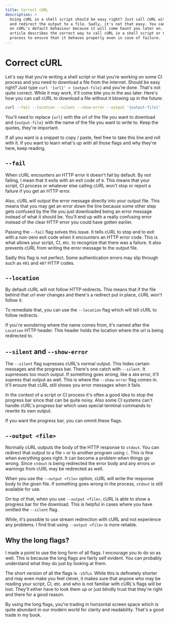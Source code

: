 ```yaml
---
title: Correct cURL
description: >
  Using cURL in a shell script should be easy right? Just call cURL with an URL
  and redirect the output to a file. Sadly, it's not that easy. You can't realy
  on cURL's default behaviour because it will come haunt you later on. This
  article describes the correct way to call cURL in a shell script or CI
  process to ensure that it behaves properly even in case of failure.
---
```



# Correct cURL

Let's say that you're writing a shell script or that you're working on some CI
process and you need to download a file from the internet. Should be easy right?
Just type `curl '{url}' > {output-file}` and you're done. That's not quite
correct. While it may work, it'll come bite you in the ass later. Here's how you
can call cURL to download a file without it blowing up in the future:

```sh
curl --fail --location --silent --show-error --output '{output-file}' '{url}'
```

You'll need to replace `{url}` with the url of the file you want to download and
`{output-file}` with the name of the file you want to write to. Keep the quotes,
they're important.

If all you want is a snippet to copy / paste, feel free to take this line and
roll with it. If you want to learn what's up with all those flags and why
they're here, keep reading.

## `--fail`

When cURL encounters an HTTP error it doesn't fail by default. By not failing, I
mean that it exits with an exit code of `0`. This means that your script, CI
process or whatever else calling cURL won't stop or report a failure if you get
an HTTP error.

Also, cURL will output the error message directly into your output file. This
means that you may get an error down the line because some other step gets
confused by the file you just downloaded being an error message instead of what
it should be. You'll end up with a really confusing error instead of the clear
HTTP error you could have gotten earlier.

Passing the `--fail` flag solves this issue. It tells cURL to stop and to exit
with a non-zero exit code when it encounters an HTTP error code. This is what
allows your script, CI, etc. to recognize that there was a failure. It also
prevents cURL from writing the error message to the output file.

Sadly this flag is not perfect. Some authentication errors may slip through such
as `401` and `407` HTTP codes.

## `--location`

By default cURL will not follow HTTP redirects. This means that if the file
behind that url ever changes and there's a redirect put in place, cURL won't
follow it.

To remediate that, you can use the `--location` flag which will tell cURL to
follow redirects.

If you're wondering where the name comes from, it's named after the `Location`
HTTP header. This header holds the location where the url is being redirected
to.

## `--silent` and `--show-error`

The `--silent` flag supresses cURL's normal output. This hides certain messages
and the progress bar. There's one catch with `--silent`. It suprresses too much
output. If something goes wrong, like a `404` error, it'll supress that output as
well. This is where the `--show-error` flag comes in. It'll ensure that cURL
still shows you error messages when it fails.

In the context of a script or CI process it's often a good idea to stop the
progress bar since that can be quite noisy. Also some CI systems can't handle
cURL's progress bar which uses special terminal commands to rewrite its own
output.

If you want the progress bar, you can ommit these flags.

## `--output <file>`

Normally cURL outputs the body of the HTTP response to `stdout`. You can
redirect that output to a file `>` or to another program using `|`. This is fine
when everything goes right. It can become a problem when things go wrong. Since
`stdout` is being redirected the error body and any errors or warnings from cURL
may be redirected as well.

When you use the `--output <file>` option, cURL will write the response body to
the given file. If something goes wrong in the process, `stdout` is still
available for use.

On top of that, when you use `--output <file>`, cURL is able to show a progress
bar for the download. This is helpful in cases where you have omitted the
`--silent` flag.

While, it's possible to use stream redirection with cURL and not experience any
problems. I find that using `--output <file>` is more reliable.

## Why the long flags?

I made a point to use the long form of all flags. I encourage you to do so as
well. This is because the long flags are fairly self evident. You can probably
understand what they do just by looking at them.

The short version of all the flags is `-sSfLo`. While this is definetely shorter
and may even make you feel clever, it makes sure that anyone who may be reading
your script, CI, etc. and who is not familiar with cURL's flags will be lost.
They'll either have to look them up or just blindly trust that they're right and
there for a good reason.

By using the long flags, you're trading in horizontal screen space which is
quite abundant in our modern world for clarity and readability. That's a good
trade in my book.
